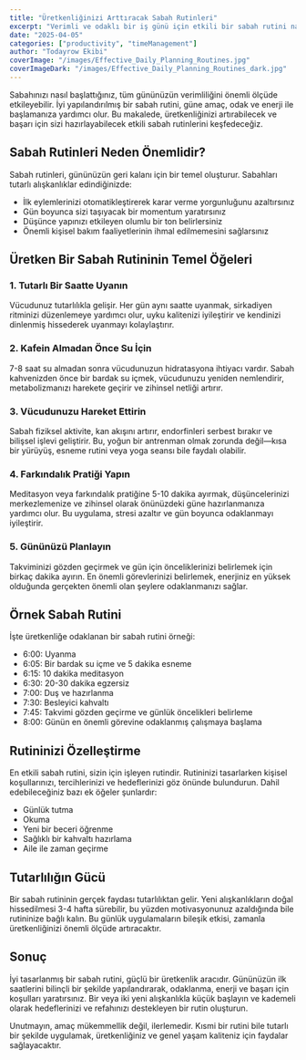```yaml
---
title: "Üretkenliğinizi Arttıracak Sabah Rutinleri"
excerpt: "Verimli ve odaklı bir iş günü için etkili bir sabah rutini nasıl oluşturulur?"
date: "2025-04-05"
categories: ["productivity", "timeManagement"]
author: "Todayrow Ekibi"
coverImage: "/images/Effective_Daily_Planning_Routines.jpg"
coverImageDark: "/images/Effective_Daily_Planning_Routines_dark.jpg"
---
```


Sabahınızı nasıl başlattığınız, tüm gününüzün verimliliğini önemli ölçüde etkileyebilir. İyi yapılandırılmış bir sabah rutini, güne amaç, odak ve enerji ile başlamanıza yardımcı olur. Bu makalede, üretkenliğinizi artırabilecek ve başarı için sizi hazırlayabilecek etkili sabah rutinlerini keşfedeceğiz.

## Sabah Rutinleri Neden Önemlidir?

Sabah rutinleri, gününüzün geri kalanı için bir temel oluşturur. Sabahları tutarlı alışkanlıklar edindiğinizde:

- İlk eylemlerinizi otomatikleştirerek karar verme yorgunluğunu azaltırsınız
- Gün boyunca sizi taşıyacak bir momentum yaratırsınız
- Düşünce yapınızı etkileyen olumlu bir ton belirlersiniz
- Önemli kişisel bakım faaliyetlerinin ihmal edilmemesini sağlarsınız

## Üretken Bir Sabah Rutininin Temel Öğeleri

### 1. Tutarlı Bir Saatte Uyanın

Vücudunuz tutarlılıkla gelişir. Her gün aynı saatte uyanmak, sirkadiyen ritminizi düzenlemeye yardımcı olur, uyku kalitenizi iyileştirir ve kendinizi dinlenmiş hissederek uyanmayı kolaylaştırır.

### 2. Kafein Almadan Önce Su İçin

7-8 saat su almadan sonra vücudunuzun hidratasyona ihtiyacı vardır. Sabah kahvenizden önce bir bardak su içmek, vücudunuzu yeniden nemlendirir, metabolizmanızı harekete geçirir ve zihinsel netliği artırır.

### 3. Vücudunuzu Hareket Ettirin

Sabah fiziksel aktivite, kan akışını artırır, endorfinleri serbest bırakır ve bilişsel işlevi geliştirir. Bu, yoğun bir antrenman olmak zorunda değil—kısa bir yürüyüş, esneme rutini veya yoga seansı bile faydalı olabilir.

### 4. Farkındalık Pratiği Yapın

Meditasyon veya farkındalık pratiğine 5-10 dakika ayırmak, düşüncelerinizi merkezlemenize ve zihinsel olarak önünüzdeki güne hazırlanmanıza yardımcı olur. Bu uygulama, stresi azaltır ve gün boyunca odaklanmayı iyileştirir.

### 5. Gününüzü Planlayın

Takviminizi gözden geçirmek ve gün için önceliklerinizi belirlemek için birkaç dakika ayırın. En önemli görevlerinizi belirlemek, enerjiniz en yüksek olduğunda gerçekten önemli olan şeylere odaklanmanızı sağlar.

## Örnek Sabah Rutini

İşte üretkenliğe odaklanan bir sabah rutini örneği:

- 6:00: Uyanma
- 6:05: Bir bardak su içme ve 5 dakika esneme
- 6:15: 10 dakika meditasyon
- 6:30: 20-30 dakika egzersiz
- 7:00: Duş ve hazırlanma
- 7:30: Besleyici kahvaltı
- 7:45: Takvimi gözden geçirme ve günlük öncelikleri belirleme
- 8:00: Günün en önemli görevine odaklanmış çalışmaya başlama

## Rutininizi Özelleştirme

En etkili sabah rutini, sizin için işleyen rutindir. Rutininizi tasarlarken kişisel koşullarınızı, tercihlerinizi ve hedeflerinizi göz önünde bulundurun. Dahil edebileceğiniz bazı ek öğeler şunlardır:

- Günlük tutma
- Okuma
- Yeni bir beceri öğrenme
- Sağlıklı bir kahvaltı hazırlama
- Aile ile zaman geçirme

## Tutarlılığın Gücü

Bir sabah rutininin gerçek faydası tutarlılıktan gelir. Yeni alışkanlıkların doğal hissedilmesi 3-4 hafta sürebilir, bu yüzden motivasyonunuz azaldığında bile rutininize bağlı kalın. Bu günlük uygulamaların bileşik etkisi, zamanla üretkenliğinizi önemli ölçüde artıracaktır.

## Sonuç

İyi tasarlanmış bir sabah rutini, güçlü bir üretkenlik aracıdır. Gününüzün ilk saatlerini bilinçli bir şekilde yapılandırarak, odaklanma, enerji ve başarı için koşulları yaratırsınız. Bir veya iki yeni alışkanlıkla küçük başlayın ve kademeli olarak hedeflerinizi ve refahınızı destekleyen bir rutin oluşturun.

Unutmayın, amaç mükemmellik değil, ilerlemedir. Kısmi bir rutini bile tutarlı bir şekilde uygulamak, üretkenliğiniz ve genel yaşam kaliteniz için faydalar sağlayacaktır.
